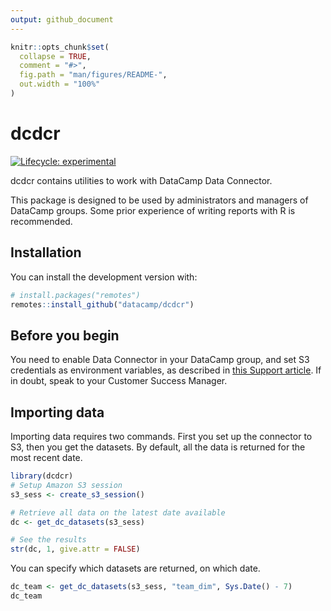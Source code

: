 ```yaml
---
output: github_document
---
```


<!-- README.md is generated from README.Rmd. Please edit that file -->

```r
knitr::opts_chunk$set(
  collapse = TRUE,
  comment = "#>",
  fig.path = "man/figures/README-",
  out.width = "100%"
)
```

# dcdcr

<!-- badges: start -->
[![Lifecycle: experimental](https://img.shields.io/badge/lifecycle-experimental-orange.svg)](https://lifecycle.r-lib.org/articles/stages.html#experimental)
<!-- badges: end -->

dcdcr contains utilities to work with DataCamp Data Connector. 

This package is designed to be used by administrators and managers of DataCamp groups. Some prior experience of writing reports with R is recommended.

## Installation

You can install the development version with:

``` r
# install.packages("remotes")
remotes::install_github("datacamp/dcdcr")
```
## Before you begin

You need to enable Data Connector in your DataCamp group, and set S3 credentials as environment variables, as described in [this Support article](https://support.datacamp.com/hc/en-us/articles/4405070893591-DataCamp-Data-Connector-A-Step-by-Step-Configuration-Guide-for-Automated-Data-Exports). If in doubt, speak to your Customer Success Manager.

## Importing data

Importing data requires two commands. First you set up the connector to S3, then you get the datasets. By default, all the data is returned for the most recent date.

```r
library(dcdcr)
# Setup Amazon S3 session
s3_sess <- create_s3_session()

# Retrieve all data on the latest date available
dc <- get_dc_datasets(s3_sess)

# See the results
str(dc, 1, give.attr = FALSE)
```

You can specify which datasets are returned, on which date.

```r
dc_team <- get_dc_datasets(s3_sess, "team_dim", Sys.Date() - 7)
dc_team
```


